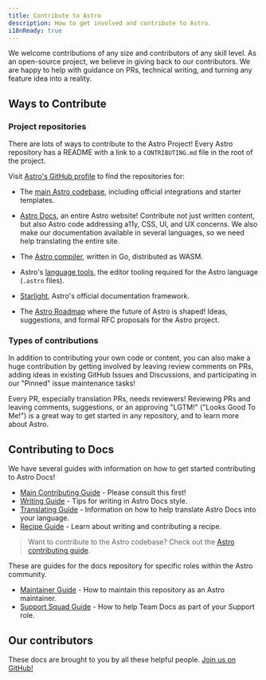 ```yaml
---
title: Contribute to Astro
description: How to get involved and contribute to Astro.
i18nReady: true
---
```



We welcome contributions of any size and contributors of any skill level. As an open-source project, we believe in giving back to our contributors. We are happy to help with guidance on PRs, technical writing, and turning any feature idea into a reality.

## Ways to Contribute

### Project repositories

There are lots of ways to contribute to the Astro Project! Every Astro repository has a README with a link to a `CONTRIBUTING.md` file in the root of the project.

Visit [Astro's GitHub profile](https://github.com/withastro) to find the repositories for:

- The [main Astro codebase](https://github.com/withastro/astro), including official integrations and starter templates.

- [Astro Docs](https://github.com/withastro/docs), an entire Astro website! Contribute not just written content, but also Astro code addressing a11y, CSS, UI, and UX concerns. We also make our documentation available in several languages, so we need help translating the entire site.

- The [Astro compiler](https://github.com/withastro/compiler), written in Go, distributed as WASM.

- Astro's [language tools](https://github.com/withastro/language-tools), the editor tooling required for the Astro language (`.astro` files).

- [Starlight](https://github.com/withastro/starlight), Astro's official documentation framework.

- The [Astro Roadmap](https://github.com/withastro/roadmap) where the future of Astro is shaped! Ideas, suggestions, and formal RFC proposals for the Astro project.

### Types of contributions

In addition to contributing your own code or content, you can also make a huge contribution by getting involved by leaving review comments on PRs, adding ideas in existing GitHub Issues and Discussions, and participating in our "Pinned" issue maintenance tasks! 

Every PR, especially translation PRs, needs reviewers! Reviewing PRs and leaving comments, suggestions, or an approving "LGTM!" ("Looks Good To Me!") is a great way to get started in any repository, and to learn more about Astro.

## Contributing to Docs

We have several guides with information on how to get started contributing to Astro Docs!

- [Main Contributing Guide](https://github.com/withastro/docs/blob/main/CONTRIBUTING.md) - Please consult this first!
- [Writing Guide](https://github.com/withastro/docs/blob/main/WRITING.md) - Tips for writing in Astro Docs style.
- [Translating Guide](https://github.com/withastro/docs/blob/main/TRANSLATING.md) - Information on how to help translate Astro Docs into your language.
- [Recipe Guide](https://github.com/withastro/docs/blob/main/RECIPES.md) - Learn about writing and contributing a recipe.

> Want to contribute to the Astro codebase? Check out the [Astro contributing guide](https://github.com/withastro/astro/blob/main/CONTRIBUTING.md).


These are guides for the docs repository for specific roles within the Astro community.
- [Maintainer Guide](https://github.com/withastro/docs/blob/main/MAINTAINERS.md) - How to maintain this repository as an Astro maintainer.
- [Support Squad Guide](https://github.com/withastro/docs/blob/main/SUPPORTSQUAD.md) - How to help Team Docs as part of your Support role.

## Our contributors

These docs are brought to you by all these helpful people. [Join us on GitHub!](https://github.com/withastro/docs)

<ContributorList githubRepo="withastro/docs" />
